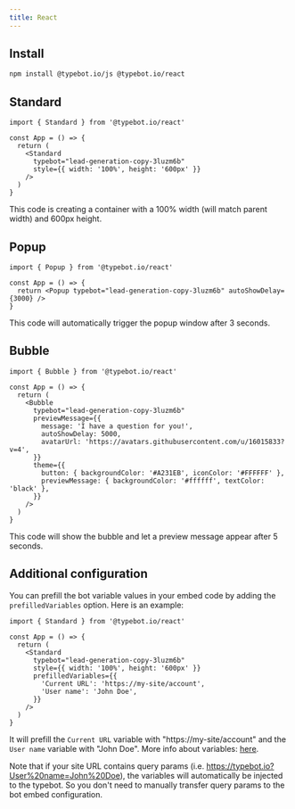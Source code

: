 ```yaml
---
title: React
---
```


## Install

```bash
npm install @typebot.io/js @typebot.io/react
```

## Standard

```tsx
import { Standard } from '@typebot.io/react'

const App = () => {
  return (
    <Standard
      typebot="lead-generation-copy-3luzm6b"
      style={{ width: '100%', height: '600px' }}
    />
  )
}
```

This code is creating a container with a 100% width (will match parent width) and 600px height.

## Popup

```tsx
import { Popup } from '@typebot.io/react'

const App = () => {
  return <Popup typebot="lead-generation-copy-3luzm6b" autoShowDelay={3000} />
}
```

This code will automatically trigger the popup window after 3 seconds.

## Bubble

```tsx
import { Bubble } from '@typebot.io/react'

const App = () => {
  return (
    <Bubble
      typebot="lead-generation-copy-3luzm6b"
      previewMessage={{
        message: 'I have a question for you!',
        autoShowDelay: 5000,
        avatarUrl: 'https://avatars.githubusercontent.com/u/16015833?v=4',
      }}
      theme={{
        button: { backgroundColor: '#A231EB', iconColor: '#FFFFFF' },
        previewMessage: { backgroundColor: '#ffffff', textColor: 'black' },
      }}
    />
  )
}
```

This code will show the bubble and let a preview message appear after 5 seconds.

## Additional configuration

You can prefill the bot variable values in your embed code by adding the `prefilledVariables` option. Here is an example:

```tsx
import { Standard } from '@typebot.io/react'

const App = () => {
  return (
    <Standard
      typebot="lead-generation-copy-3luzm6b"
      style={{ width: '100%', height: '600px' }}
      prefilledVariables={{
        'Current URL': 'https://my-site/account',
        'User name': 'John Doe',
      }}
    />
  )
}
```

It will prefill the `Current URL` variable with "https://my-site/account" and the `User name` variable with "John Doe". More info about variables: [here](/editor/variables).

Note that if your site URL contains query params (i.e. https://typebot.io?User%20name=John%20Doe), the variables will automatically be injected to the typebot. So you don't need to manually transfer query params to the bot embed configuration.
